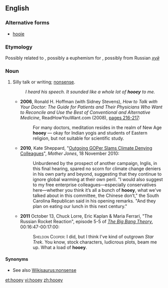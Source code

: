 ==English==

===Alternative forms===
* [[hooie]]

===Etymology===
Possibly related to {{term|phooey}}, possibly a euphemism for {{term|horseshit}}, possibly from Russian ''[[хуй#Russian|хуй]]''

===Noun===
{{en-noun|-}}

# {{slang}} Silly talk or writing; [[nonsense]].
#: ''I heard his speech. It sounded like a whole lot of '''hooey''' to me.''
#* '''2006''', Ronald H. Hoffman (with Sidney Stevens), ''How to Talk with Your Doctor: The Guide for Patients and Their Physicians Who Want to Reconcile and Use the Best of Conventional and Alternative Medicine'', ReadHowYouWant.com (2008), [http://books.google.com/books?id=lAlKUfwDT-wC&pg=PA216 pages 216-217]:
#*: For many doctors, meditation resides in the realm of New Age '''hooey''' — okay for Indian yogis and students of Eastern religion, but not suitable for scientific study.
#* '''2010''', Kate Sheppard, "[http://www.motherjones.com/mojo/2010/11/inglis-slams-gop-climate-deniers Outgoing GOPer Slams Climate Denying Colleagues]", ''Mother Jones'', 18 November 2010:
#*: Unburdened by the prospect of another campaign, Inglis, in this final hearing, spared no scorn for climate change deniers in his own party and beyond, suggesting that they continue to ignore global warming at their own peril. "I would also suggest to my free enterprise colleagues—especially conservatives here—whether you think it’s all a bunch of '''hooey''', what we've talked about in this committee, the Chinese don’t," the South Carolina Republican said in his opening remarks. "And they plan on eating our lunch in this next century." 
#* '''2011''' October 13, Chuck Lorre, Eric Kaplan & Maria Ferrari, "The Russian Rocket Reaction", episode 5-5 of ''[[w:The Big Bang Theory|The Big Bang Theory]]'', 00:16:47-00:17:00:
#*:<span style="font-variant:small-caps">Sheldon Cooper:</span> I did, but I think I've kind of outgrown ''Star Trek''. You know, stock characters, ludicrous plots, beam me up. What a load of '''hooey'''.<br />

====Synonyms====
* See also [[Wikisaurus:nonsense]]

[[et:hooey]]
[[vi:hooey]]
[[zh:hooey]]